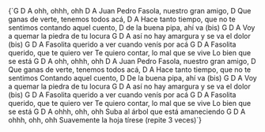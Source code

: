 <LyricsAndChords>
  {`G    D     A
ohh, ohhh, ohh
D                  A
Juan Pedro Fasola, nuestro gran amigo,
                    D
Que ganas de verte, tenemos todos acá,
D                  A
Hace tanto tiempo, que no te sentimos
contando aquel cuento,
D
de la buena pipa, ahí va (bis)
G                 D            A
Voy a quemar la piedra de tu locura
G               D                A
así no hay amargura y se va el dolor (bis)
G    D    A
Fasolita querido a ver cuando venís por acá
G    D    A
Fasolita querido, que te quiero ver
Te quiero contar, lo mal que se vive
Lo bien que se está
G    D     A
ohh, ohhh, ohh
D                  A
Juan Pedro Fasola, nuestro gran amigo,
                    D
Que ganas de verte, tenemos todos acá,
D                  A
Hace tanto tiempo, que no te sentimos
Contando aquel cuento,
D
De la buena pipa, ahí va (bis)
G                 D            A
Voy a quemar la piedra de tu locura
G               D                A
así no hay amargura y se va el dolor (bis)
G    D    A
Fasolita querido a ver cuando venís por acá
G    D    A
Fasolita querido, que te quiero ver
Te quiero contar, lo mal que se vive
Lo bien que se está
G    D     A
ohhh, ohh, ohh
Suba al árbol que está amaneciendo
G    D     A
ohhh, ohh, ohh
Suavemente la hoja tírese (repite 3 veces)`}
</LyricsAndChords>
